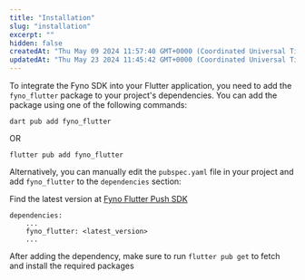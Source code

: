 ```yaml
---
title: "Installation"
slug: "installation"
excerpt: ""
hidden: false
createdAt: "Thu May 09 2024 11:57:40 GMT+0000 (Coordinated Universal Time)"
updatedAt: "Thu May 23 2024 11:45:42 GMT+0000 (Coordinated Universal Time)"
---
```


To integrate the Fyno SDK into your Flutter application, you need to add the `fyno_flutter` package to your project's dependencies. You can add the package using one of the following commands:

```Text bash
dart pub add fyno_flutter
```

OR

```Text bash
flutter pub add fyno_flutter
```

Alternatively, you can manually edit the `pubspec.yaml` file in your project and add `fyno_flutter` to the `dependencies` section:

Find the latest version at [Fyno Flutter Push SDK](https://pub.dev/packages/fyno_flutter)

```Text yaml
dependencies:
    ...
    fyno_flutter: <latest_version>
    ...
```

After adding the dependency, make sure to run `flutter pub get` to fetch and install the required packages
